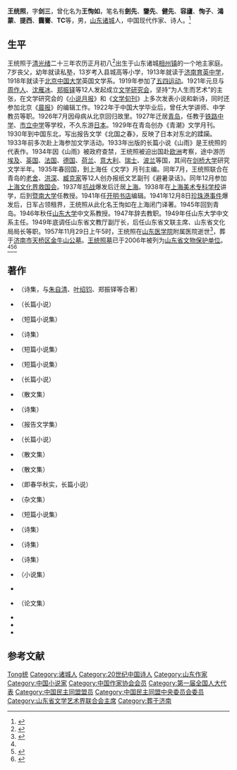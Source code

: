 {{Infobox_Person
|name=王统照
|image_name=
|box_width=
|occupation=作家、诗人
|period=
|sex=男
|birth_date= {{Birth date |1897|02|09}}
|birth_place={{QING}}[[山东省|山东省]][[诸城市|诸城县]]
|death_date= {{Death date and age|1957|11|29|1897|02|09}}
|death_place={{CHN}}[[山东省|山东省]][[济南市|济南市]]
|nationality=
|residence=
|language=
|height=
|weight=
|party=
|religion=
|spouse=
|relatives=
|education=[[中国大学|中国大学]]英国文学系
|past=
|work=
*长篇小说《山雨》
|awards=
}}
'''王统照'''{{BD|1897年|2月9日|1957年|11月29日|catIdx=W王}}，字'''剑三'''，曾化名为'''王恂如'''，笔名有'''劍先'''、'''鑒先'''、'''健先'''、'''容廬'''、'''恂子'''、'''鴻蒙'''、'''提西'''、'''靄騫'''、'''TC'''等，男，[[山东省|山东]][[诸城县|诸城]]人，中国现代作家、诗人。<ref name="jnu">{{cite web|title=王統照|url=http://jnnews.jnu.edu.cn/html/2004/4/1411.htm|publisher=暨南大學新聞網}}{{dead link|date=2018年3月 |bot=InternetArchiveBot |fix-attempted=yes }}</ref>

== 生平 ==
王统照于[[清朝|清]][[光绪|光绪]]二十三年农历正月初八<ref>{{cite web|url=http://sd-taishan.gov.cn/sites/yantai/changdao/articles/J00000/1/9769200.aspx|title=剑三今何在|publisher=山东泰山网}}{{dead link|date=2018年3月 |bot=InternetArchiveBot |fix-attempted=yes }}</ref>出生于山东诸城[[相州镇|相州镇]]的一个地主家庭。7岁丧父，幼年就读私塾，13岁考入县城高等小学，1913年就读于[[济南育英中学|济南育英中学]]，1918年就读于[[北京|北京]][[中国大学|中国大学]]英国文学系。1919年参加了[[五四运动|五四运动]]。1921年元旦与[[周作人|周作人]]、[[沈雁冰|沈雁冰]]、[[郑振铎|郑振铎]]等12人发起成立[[文学研究会|文学研究会]]，坚持“为人生而艺术”的主张，在文学研究会的《[[小说月报|小说月报]]》和《[[文学旬刊|文学旬刊]]》上多次发表小说和新诗，同时还参加北京《[[晨报|晨报]]》的编辑工作。1922年于中国大学毕业后，曾任大学讲师、中学教员等职。1926年7月因母病从北京回归故里。1927年迁居[[青岛|青岛]]，任教于[[青岛第六十六中学|铁路中学]]、[[青岛第一中学|市立中学]]等学校，不久东游[[日本|日本]]。1929年在青岛创办《青潮》文学月刊。1930年到中国东北，写出报告文学《北国之春》，反映了日本对东北的蹂躏。1933年前多次赴上海参加文学活动。1933年出版的长篇小说《山雨》是王统照的代表作。1934年因《山雨》被政府查禁，王统照被迫出国赴[[欧洲|欧洲]]考察，途中游历[[埃及|埃及]]、[[英国|英国]]、[[法国|法国]]、[[德国|德国]]、[[荷兰|荷兰]]、[[意大利|意大利]]、[[瑞士|瑞士]]、[[波兰|波兰]]等国，其间在[[剑桥大学|剑桥大学]]研究文学半年。1935年春回国，到上海任《文学》月刊主编。同年7月，王统照联合在青岛的[[老舍|老舍]]、[[洪深|洪深]]、[[臧克家|臧克家]]等12人创办报纸文艺副刊《避暑录话》。同年12月参加[[上海文化界救国会|上海文化界救国会]]。1937年[[抗战|抗战]]爆发后迁居[[上海|上海]]。1938年在[[上海美术专科学校|上海美术专科学校]]讲学，后到[[暨南大学|暨南大学]]任教授。1941年任[[开明书店|开明书店]]编辑。1941年12月8日[[珍珠港事件|珍珠港事件]]爆发后，日军占领租界，王统照从此化名王恂如在上海闭门译著。1945年回到青岛。1946年秋任[[山东大学|山东大学]]中文系教授。1947年辞去教职。1949年任山东大学中文系主任。1949年底调任山东省文教厅副厅长，后任山东省文联主席、山东省文化局局长等职。1957年11月29日上午5时，王统照在[[山东医学院|山东医学院]]附属医院逝世<ref>{{cite news |title=王统照病逝 |work=人民日报 |date=1957年12月1日 |page=第4版}}</ref>，葬于[[济南市|济南市]][[天桥区|天桥区]][[金牛山公墓|金牛山公墓]]。[[王统照墓|王统照墓]]已于2006年被列为[[山东省文物保护单位|山东省文物保护单位]]。<ref name="jnu"/><ref>{{Cite book |title=中国文学家辞典·现代第一分册 |publisher=四川人民出版社 |year=1979 |unified=17118·16 |pages=54-56}}</ref><ref>{{cite web |title=王统照生平 |publisher=中国海洋大学·青岛现代作家研究中心 |url=http://www.ouc.edu.cn/chinese/wenxue/MingRenSite/wangtongzhao/wangtongzhaoshengping.htm |accessdate=2010-12-20 |archive-date=2007-05-04 |archive-url=https://web.archive.org/web/20070504094016/http://www.ouc.edu.cn/chinese/wenxue/MingRenSite/wangtongzhao/wangtongzhaoshengping.htm |dead-url=no }}</ref>

== 著作 ==
*{{Cite book |title=雪朝 |publisher= |year=1922}}（诗集，与[[朱自清|朱自清]]、[[叶绍钧|叶绍钧]]、郑振铎等合著）
*{{Cite book |title=一叶 |publisher=[[商务印书馆|商务印书馆]] |year=1923}}（长篇小说）
*{{Cite book |title=春雨之夜 |publisher=商务印书馆 |year=1924}}（短篇小说集）
*{{Cite book |title=童心 |publisher=商务印书馆 |year=1925}}（诗集）
*{{Cite book |title=号声 |publisher=[[上海复旦书店|上海复旦书店]] |year=1928}}（短篇小说集）
*{{Cite book |title=霜痕 |publisher=[[华东图书公司|华东图书公司]] |year=1929}}（短篇小说集）
*{{Cite book |title=黄昏 |publisher=商务印书馆 |year=1930}}（长篇小说）
*{{Cite book |title=去来兮 |publisher=[[文化生活出版社|文化生活出版社]] |year=1930}}（散文集）
*{{Cite book |title=这时代 |publisher= |year=1932}}（诗集）
*{{Cite book |title=北国之春 |publisher=[[上海神州国光社|上海神州国光社]] |year=1933}}（报告文学集）
*{{Cite book |title=山雨 |publisher=[[开明书店|开明书店]] |year=1933}}（长篇小说）
*{{Cite book |title=片云集 |publisher=[[生活书店|生活书店]] |year=1934}}（散文集）
*{{Cite book |title=欧游散记 |publisher=开明书店 |year=1937}}（散文集）
*{{Cite book |title=春花 |publisher=[[良友图书公司|良友图书公司]] |year=1936}}（即春华秋实，长篇小说）
*{{Cite book |title=青纱帐 |publisher=生活书店 |year=1936}}（杂文集）
*{{Cite book |title=夜行集 |publisher=生活书店 |year=1936}}（短篇小说集）
*{{Cite book |title=放歌集 |publisher= |year=1936}}（诗集）
*{{Cite book |title=横吹集 |publisher=文化生活出版社 |year=1938}}（诗集）
*{{Cite book |title=江南曲 |publisher=文化生活出版社 |year=1940}}（诗集）
*{{Cite book |title=华亭鹤 |publisher=文化生活出版社 |year=1941}}（小说集）
*{{Cite book |title=银龙集 |publisher=文化生活出版社 |year=1947}}
*{{Cite book |title=炉边文谈 |publisher=[[山东人民出版社|山东人民出版社]] |year=1957}}（论文集）
*{{Cite book |title=王统照短篇小说选 |publisher=[[人民文学出版社|人民文学出版社]] |year=1957}}
*{{Cite book |title=王统照诗选 |publisher=[[人民文学出版社|人民文学出版社]] |year=1958}}
*{{Cite book |title=王统照选集 |publisher=[[香港文学研究社|香港文学研究社]] |year= }}

== 参考文献 ==
{{reflist}}

{{中国近现代文学}}
{{中华全国文学工作者协会第一届全国委员会}}
{{中国作家协会第二届理事会}}
{{中华全国文学艺术界联合会第一届全国委员会}}
{{中国文学艺术界联合会第二届全国委员会}}

{{Authority control}}
{{DEFAULTSORT:Wang王}}
[[Category:王姓|Tong统]]
[[Category:诸城人|Category:诸城人]]
[[Category:20世纪中国诗人|Category:20世纪中国诗人]]
[[Category:山东作家|Category:山东作家]]
[[Category:中国小说家|Category:中国小说家]]
[[Category:中国作家协会会员|Category:中国作家协会会员]]
[[Category:第一届全国人大代表|Category:第一届全国人大代表]]
[[Category:中国民主同盟盟员|Category:中国民主同盟盟员]]
[[Category:中国民主同盟中央委员会委员|Category:中国民主同盟中央委员会委员]]
[[Category:山东省文学艺术界联合会主席|Category:山东省文学艺术界联合会主席]]
[[Category:葬于济南|Category:葬于济南]]